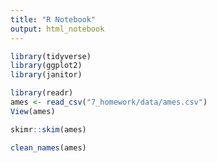 ```yaml
---
title: "R Notebook"
output: html_notebook
---
```


```r
library(tidyverse)
library(ggplot2)
library(janitor)
```



```r
library(readr)
ames <- read_csv("7_homework/data/ames.csv")
View(ames)
```



```r
skimr::skim(ames)
```

```r
clean_names(ames)
```

